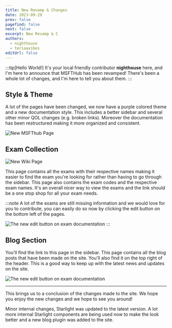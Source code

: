 ```yaml
---
title: New Revamp & Changes
date: 2023-09-29
prev: false
pagefind: false
next: false
excerpt: New Revamp & C
authors:
  - nighthouse
  - teriaavibes
editUrl: false
---
```


:::tip[Hello World!]
It's your local friendly contributor **nighthouse** here, and I'm here to announce that MSFTHub has been revamped! 
There's been a whole lot of changes, and I'm here to tell you about them.
:::

## Style & Theme

A lot of the pages have been changed, we now have a purple colored theme and a new documentation style. This includes a better sidebar
and several other minor QOL changes (e.g. broken links). Moreover the documentation has been restructured making it more organized and consistent.

![New MSFThub Page](/newmsfthub.png)

## Exam Collection

![New Wiki Page](/newwiki.png)

This page contains all the exams with their respective names making it easier to find the exam you're looking for rather than 
having to go through the sidebar. This page also contains the exam codes and the respective exam names. It's an overall
nicer way to view the exams and the link should be a one stop shop for all your exam needs.

:::note
A lot of the exams are still missing information and we would love for you to contribute, you can easily do so now by clicking 
the edit button on the bottom left of the pages.

![The new edit button on exam documentation](/editpage.png)
:::

## Blog Section

You'll find the link to this page in the sidebar. This page contains all the blog posts that have been made on the site. You'll also find
it on the top right of the header. This is a good way to keep up with the latest news and updates on the site.

![The new edit button on exam documentation](/newblog.png)

-----

This brings us to a conclusion of the changes made to the site. We hope you enjoy the new changes and we hope to see you around!


<Card icon="puzzle" title="Technical Changes">Minor internal changes, Starlight was updated to the latest version. A lot more internal Starlight components are being used now to make the look better and a new blog plugin was added to the site.</Card>